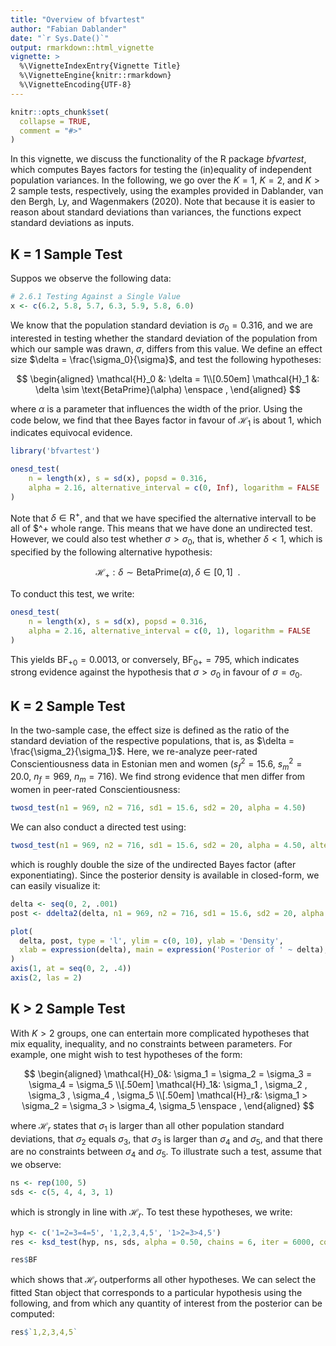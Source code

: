 ```yaml
---
title: "Overview of bfvartest"
author: "Fabian Dablander"
date: "`r Sys.Date()`"
output: rmarkdown::html_vignette
vignette: >
  %\VignetteIndexEntry{Vignette Title}
  %\VignetteEngine{knitr::rmarkdown}
  %\VignetteEncoding{UTF-8}
---
```


```r
knitr::opts_chunk$set(
  collapse = TRUE,
  comment = "#>"
)
```

In this vignette, we discuss the functionality of the R package *bfvartest*, which computes Bayes factors for testing the (in)equality of independent population variances. In the following, we go over the $K = 1$, $K = 2$, and $K > 2$ sample tests, respectively, using the examples provided in Dablander, van den Bergh, Ly, and Wagenmakers (2020). Note that because it is easier to reason about standard deviations than variances, the functions expect standard deviations as inputs.

## K = 1 Sample Test
Suppos we observe the following data:

```r
# 2.6.1 Testing Against a Single Value
x <- c(6.2, 5.8, 5.7, 6.3, 5.9, 5.8, 6.0)
```

We know that the population standard deviation is $\sigma_0 = 0.316$, and we are interested in testing whether the standard deviation of the population from which our sample was drawn, $\sigma$, differs from this value. We define an effect size $\delta = \frac{\sigma_0}{\sigma}$, and test the following hypotheses:

$$
\begin{aligned}
\mathcal{H}_0 &: \delta = 1\\[0.50em]
\mathcal{H}_1 &: \delta \sim \text{BetaPrime}(\alpha) \enspace ,
\end{aligned}
$$

where $\alpha$ is a parameter that influences the width of the prior. Using the code below, we find that thee Bayes factor in favour of $\mathcal{H}_1$ is about 1, which indicates equivocal evidence.

```r
library('bfvartest')

onesd_test(
    n = length(x), s = sd(x), popsd = 0.316,
    alpha = 2.16, alternative_interval = c(0, Inf), logarithm = FALSE
)
```

Note that $\delta \in \mathrm{R}^{+}$, and that we have specified the alternative intervall to be all of $\mathrm{R}^+ whole range. This means that we have done an undirected test. However, we could also test whether $\sigma > \sigma_0$, that is, whether $\delta < 1$, which is specified by the following alternative hypothesis:

$$
\mathcal{H}_+ : \delta \sim \text{BetaPrime}(\alpha), \delta \in [0, 1] \enspace .
$$

To conduct this test, we write:

```r
onesd_test(
    n = length(x), s = sd(x), popsd = 0.316,
    alpha = 2.16, alternative_interval = c(0, 1), logarithm = FALSE
)
```

This yields $\text{BF}_{+0} = 0.0013$, or conversely, $\text{BF}_{0+} = 795$, which indicates strong evidence against the hypothesis that $\sigma > \sigma_0$ in favour of $\sigma = \sigma_0$.


## K = 2 Sample Test
In the two-sample case, the effect size is defined as the ratio of the standard deviation of the respective populations, that is, as $\delta = \frac{\sigma_2}{\sigma_1}$. Here, we re-analyze peer-rated Conscientiousness data in Estonian men and women ($s_f^2 = 15.6$, $s_m^2 = 20.0$, $n_f = 969$, $n_m = 716$). We find strong evidence that men differ from women in peer-rated Conscientiousness:

```r
twosd_test(n1 = 969, n2 = 716, sd1 = 15.6, sd2 = 20, alpha = 4.50)
```

We can also conduct a directed test using:

```r
twosd_test(n1 = 969, n2 = 716, sd1 = 15.6, sd2 = 20, alpha = 4.50, alternative_interval = c(1, Inf))
```

which is roughly double the size of the undirected Bayes factor (after exponentiating). Since the posterior density is available in closed-form, we can easily visualize it:

```r
delta <- seq(0, 2, .001)
post <- ddelta2(delta, n1 = 969, n2 = 716, sd1 = 15.6, sd2 = 20, alpha = 4.50)

plot(
  delta, post, type = 'l', ylim = c(0, 10), ylab = 'Density',
  xlab = expression(delta), main = expression('Posterior of ' ~ delta), axes = FALSE
)
axis(1, at = seq(0, 2, .4))
axis(2, las = 2)
```


## K > 2 Sample Test
With $K > 2$ groups, one can entertain more complicated hypotheses that mix equality, inequality, and no constraints between parameters. For example, one might wish to test hypotheses of the form:

$$
\begin{aligned}
\mathcal{H}_0&: \sigma_1 = \sigma_2 = \sigma_3 = \sigma_4 = \sigma_5 \\[.50em]
\mathcal{H}_1&: \sigma_1 , \sigma_2 , \sigma_3 , \sigma_4 , \sigma_5 \\[.50em]
\mathcal{H}_r&: \sigma_1 > \sigma_2 = \sigma_3 > \sigma_4, \sigma_5 \enspace ,
\end{aligned}
$$

where $\mathcal{H}_r$ states that $\sigma_1$ is larger than all other population standard deviations, that $\sigma_2$ equals $\sigma_3$, that $\sigma_3$ is larger than $\sigma_4$ and $\sigma_5$, and that there are no constraints between $\sigma_4$ and $\sigma_5$. To illustrate such a test, assume that we observe:

```r
ns <- rep(100, 5)
sds <- c(5, 4, 4, 3, 1)
```

which is strongly in line with $\mathcal{H}_r$. To test these hypotheses, we write:

```r
hyp <- c('1=2=3=4=5', '1,2,3,4,5', '1>2=3>4,5')
res <- ksd_test(hyp, ns, sds, alpha = 0.50, chains = 6, iter = 6000, cores = 6)

res$BF
```

which shows that $\mathcal{H}_r$ outperforms all other hypotheses. We can select the fitted Stan object that corresponds to a particular hypothesis using the following, and from which any quantity of interest from the posterior can be computed:

```r
res$`1,2,3,4,5`
```



